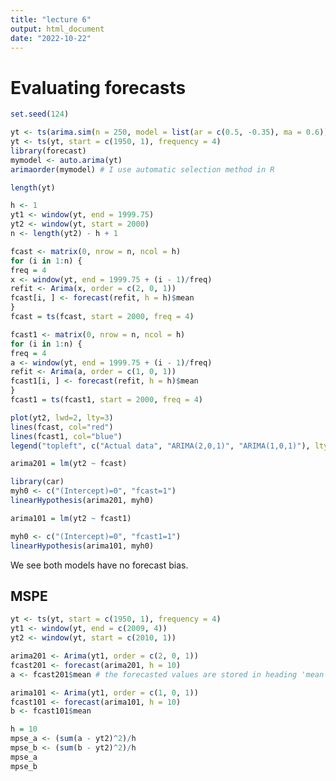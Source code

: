 ```yaml
---
title: "lecture 6"
output: html_document
date: "2022-10-22"
---
```


# Evaluating forecasts

```r
set.seed(124)

yt <- ts(arima.sim(n = 250, model = list(ar = c(0.5, -0.35), ma = 0.6)))
yt <- ts(yt, start = c(1950, 1), frequency = 4)
library(forecast)
mymodel <- auto.arima(yt)
arimaorder(mymodel) # I use automatic selection method in R
```

```r
length(yt)

```

```r
h <- 1
yt1 <- window(yt, end = 1999.75)
yt2 <- window(yt, start = 2000)
n <- length(yt2) - h + 1
```


```r
fcast <- matrix(0, nrow = n, ncol = h)
for (i in 1:n) {
freq = 4
x <- window(yt, end = 1999.75 + (i - 1)/freq)
refit <- Arima(x, order = c(2, 0, 1))
fcast[i, ] <- forecast(refit, h = h)$mean
}
fcast = ts(fcast, start = 2000, freq = 4)
```


```r
fcast1 <- matrix(0, nrow = n, ncol = h)
for (i in 1:n) {
freq = 4
a <- window(yt, end = 1999.75 + (i - 1)/freq)
refit <- Arima(a, order = c(1, 0, 1))
fcast1[i, ] <- forecast(refit, h = h)$mean
}
fcast1 = ts(fcast1, start = 2000, freq = 4)
```


```r
plot(yt2, lwd=2, lty=3)
lines(fcast, col="red")
lines(fcast1, col="blue")
legend("topleft", c("Actual data", "ARIMA(2,0,1)", "ARIMA(1,0,1)"), lty=c(2,1,1), col=c("black", "red", "blue"))
```


```r
arima201 = lm(yt2 ~ fcast)

library(car)
myh0 <- c("(Intercept)=0", "fcast=1")
linearHypothesis(arima201, myh0)
```

```r
arima101 = lm(yt2 ~ fcast1)

myh0 <- c("(Intercept)=0", "fcast1=1")
linearHypothesis(arima101, myh0)

```

We see both models have no forecast bias. 


## MSPE

```r
yt <- ts(yt, start = c(1950, 1), frequency = 4)
yt1 <- window(yt, end = c(2009, 4))
yt2 <- window(yt, start = c(2010, 1))

```


```r
arima201 <- Arima(yt1, order = c(2, 0, 1))
fcast201 <- forecast(arima201, h = 10)
a <- fcast201$mean # the forecasted values are stored in heading 'mean'
```


```r
arima101 <- Arima(yt1, order = c(1, 0, 1))
fcast101 <- forecast(arima101, h = 10)
b <- fcast101$mean

```


```r
h = 10
mpse_a <- (sum(a - yt2)^2)/h
mpse_b <- (sum(b - yt2)^2)/h
mpse_a
mpse_b
```

